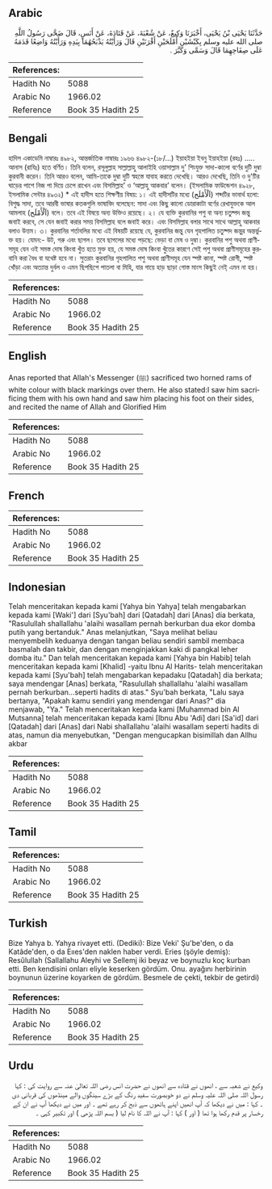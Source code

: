 ## Arabic


<div dir="rtl" lang="ar" style={{fontSize:'larger',backgroundColor:'#f8f9fa',padding:20}}>
حَدَّثَنَا يَحْيَى بْنُ يَحْيَى، أَخْبَرَنَا وَكِيعٌ، عَنْ شُعْبَةَ، عَنْ قَتَادَةَ، عَنْ أَنَسٍ، قَالَ ضَحَّى رَسُولُ اللَّهِ صلى الله عليه وسلم بِكَبْشَيْنِ أَمْلَحَيْنِ أَقْرَنَيْنِ قَالَ وَرَأَيْتُهُ يَذْبَحُهُمَا بِيَدِهِ وَرَأَيْتُهُ وَاضِعًا قَدَمَهُ عَلَى صِفَاحِهِمَا قَالَ وَسَمَّى وَكَبَّرَ ‏.‏
</div>
<div style={{backgroundColor:'#f8f9fa',padding:20, marginBottom: 10}}><table> <thead> <tr> <th>References:</th> <th></th> </tr> </thead> <tbody><tr><td>Hadith No</td><td>5088</td></tr><tr><td>Arabic No</td><td>1966.02</td></tr><tr><td>Reference</td><td>Book 35 Hadith 25</td></tr></tbody></table></div>

## Bengali


<div dir="ltr" lang="bn" style={{fontSize:'larger',backgroundColor:'#f8f9fa',padding:20}}>
হাদিস একাডেমি নাম্বারঃ ৪৯৮২, আন্তর্জাতিক নাম্বারঃ ১৯৬৬ ৪৯৮২-(১৮/...) ইয়াহইয়া ইবনু ইয়াহইয়া (রহঃ) ..... আনাস (রাযিঃ) হতে বর্ণিত। তিনি বলেন, রসূলুল্লাহ সাল্লাল্লাহু আলাইহি ওয়াসাল্লাম দু' শিংযুক্ত সাদা-কালো বর্ণের দুটি দুম্বা কুরবানী করেন। তিনি আরও বলেন, আমি-তাকে দুম্বা দুটি স্বহস্তে যাবাহ করতে দেখেছি। আরও দেখেছি, তিনি ও দু'টির ঘাড়ের পাশে নিজ পা দিয়ে চেপে রাখেন এবং বিসমিল্লাহ’ ও ‘আল্লাহু আকবার’ বলেন। (ইসলামিক ফাউন্ডেশন ৪৯২৮, ইসলামিক সেন্টার ৪৯৩২) * এই হাদীস হতে শিক্ষণীয় বিষয়: ১। এই হাদীসটির মধ্যে (اَلْأَمْلَح) শব্দটির ভাবার্থ হলো: বিশুদ্ধ সাদা, তবে আরবী ভাষার কতকগুলি ভাষাবিদ বলেছেন: সাদা এবং কিছু কালো ডোরাকাটা বর্ণের রেখাযুক্তকে আল আমলাহ (اَلْأَمْلَح) বলে। তবে এই বিষয়ে অন্য উক্তিও রয়েছে। ২। যে ব্যক্তি কুরবানির পশু বা অন্য চতুষ্পদ জন্তু জবাই করবে, সে যেন জবাই করার সময় বিসমিল্লাহ বলে জবাই করে। এবং বিসমিল্লাহ বলার সাথে সাথে আল্লাহু আকবার বলাও উত্তম। ৩। কুরবানির শর্তাবলির মধ্যে এই বিষয়টি রয়েছে যে, কুরবানির জন্তু যেন গৃহপালিত চতুষ্পদ জন্তুর অন্তর্ভুক্ত হয়। যেমন:- উট, গরু এবং ছাগল। তবে ছাগলের মধ্যে পড়ছে: ভেড়া বা মেষ ও দুম্বা। কুরবানির পশু অথবা প্রাণীসমূহ যেন ওই সমস্ত দোষ কিংবা খুঁত হতে মুক্ত হয়, যে সমস্ত দোষ কিংবা খুঁতের কারণে সেই পশু অথবা প্রাণীসমূহের কুরবানি করা বৈধ বা যথেষ্ট হবে না। সুতরাং কুরবানির গৃহপালিত পশু অথবা প্রাণীসমূহ যেন স্পষ্ট কানা, স্পষ্ট রোগী, স্পষ্ট খোঁড়া এবং অত্যান্ত দুর্বল ও এমন ছিপছিপে পাতলা বা মিহি, যার গায়ে হাড় ছাড়া গোস্ত মাংস কিছুই নেই্ এমন না হয়।
</div>
<div style={{backgroundColor:'#f8f9fa',padding:20, marginBottom: 10}}><table> <thead> <tr> <th>References:</th> <th></th> </tr> </thead> <tbody><tr><td>Hadith No</td><td>5088</td></tr><tr><td>Arabic No</td><td>1966.02</td></tr><tr><td>Reference</td><td>Book 35 Hadith 25</td></tr></tbody></table></div>

## English


<div dir="ltr" lang="en" style={{fontSize:'larger',backgroundColor:'#f8f9fa',padding:20}}>
Anas reported that Allah's Messenger (ﷺ) sacrificed two horned rams of white colour with black markings over them. He also stated:I saw him sacrificing them with his own hand and saw him placing his foot on their sides, and recited the name of Allah and Glorified Him
</div>
<div style={{backgroundColor:'#f8f9fa',padding:20, marginBottom: 10}}><table> <thead> <tr> <th>References:</th> <th></th> </tr> </thead> <tbody><tr><td>Hadith No</td><td>5088</td></tr><tr><td>Arabic No</td><td>1966.02</td></tr><tr><td>Reference</td><td>Book 35 Hadith 25</td></tr></tbody></table></div>

## French


<div dir="ltr" lang="fr" style={{fontSize:'larger',backgroundColor:'#f8f9fa',padding:20}}>

</div>
<div style={{backgroundColor:'#f8f9fa',padding:20, marginBottom: 10}}><table> <thead> <tr> <th>References:</th> <th></th> </tr> </thead> <tbody><tr><td>Hadith No</td><td>5088</td></tr><tr><td>Arabic No</td><td>1966.02</td></tr><tr><td>Reference</td><td>Book 35 Hadith 25</td></tr></tbody></table></div>

## Indonesian


<div dir="ltr" lang="id" style={{fontSize:'larger',backgroundColor:'#f8f9fa',padding:20}}>
Telah menceritakan kepada kami [Yahya bin Yahya] telah mengabarkan kepada kami [Waki'] dari [Syu'bah] dari [Qatadah] dari [Anas] dia berkata, "Rasulullah shallallahu 'alaihi wasallam pernah berkurban dua ekor domba putih yang bertanduk." Anas melanjutkan, "Saya melihat beliau menyembelih keduanya dengan tangan beliau sendiri sambil membaca basmalah dan takbir, dan dengan menginjakkan kaki di pangkal leher domba itu." Dan telah menceritakan kepada kami [Yahya bin Habib] telah menceritakan kepada kami [Khalid] -yaitu Ibnu Al Harits- telah menceritakan kepada kami [Syu'bah] telah mengabarkan kepadaku [Qatadah] dia berkata; saya mendengar [Anas] berkata, "Rasulullah shallallahu 'alaihi wasallam pernah berkurban...seperti hadits di atas." Syu'bah berkata, "Lalu saya bertanya, "Apakah kamu sendiri yang mendengar dari Anas?" dia menjawab, "Ya." Telah menceritakan kepada kami [Muhammad bin Al Mutsanna] telah menceritakan kepada kami [Ibnu Abu 'Adi] dari [Sa'id] dari [Qatadah] dari [Anas] dari Nabi shallallahu 'alaihi wasallam seperti hadits di atas, namun dia menyebutkan, "Dengan mengucapkan bisimillah dan Allhu akbar
</div>
<div style={{backgroundColor:'#f8f9fa',padding:20, marginBottom: 10}}><table> <thead> <tr> <th>References:</th> <th></th> </tr> </thead> <tbody><tr><td>Hadith No</td><td>5088</td></tr><tr><td>Arabic No</td><td>1966.02</td></tr><tr><td>Reference</td><td>Book 35 Hadith 25</td></tr></tbody></table></div>

## Tamil


<div dir="ltr" lang="ta" style={{fontSize:'larger',backgroundColor:'#f8f9fa',padding:20}}>

</div>
<div style={{backgroundColor:'#f8f9fa',padding:20, marginBottom: 10}}><table> <thead> <tr> <th>References:</th> <th></th> </tr> </thead> <tbody><tr><td>Hadith No</td><td>5088</td></tr><tr><td>Arabic No</td><td>1966.02</td></tr><tr><td>Reference</td><td>Book 35 Hadith 25</td></tr></tbody></table></div>

## Turkish


<div dir="ltr" lang="tr" style={{fontSize:'larger',backgroundColor:'#f8f9fa',padding:20}}>
Bize Yahya b. Yahya rivayet etti. (Dediki): Bize Veki' Şu'be'den, o da Katâde'den, o da Eııes'den naklen haber verdi. Eries (şöyle demiş): Resûlullah (Sallallahu Aleyhi ve Sellemj iki beyaz ve boynuzlu koç kurban etti. Ben kendisini onları eliyle keserken gördüm. Onu. ayağını herbirinin boynunun üzerine koyarken de gördüm. Besmele de çekti, tekbir de getirdi)
</div>
<div style={{backgroundColor:'#f8f9fa',padding:20, marginBottom: 10}}><table> <thead> <tr> <th>References:</th> <th></th> </tr> </thead> <tbody><tr><td>Hadith No</td><td>5088</td></tr><tr><td>Arabic No</td><td>1966.02</td></tr><tr><td>Reference</td><td>Book 35 Hadith 25</td></tr></tbody></table></div>

## Urdu


<div dir="rtl" lang="ur" style={{fontSize:'larger',backgroundColor:'#f8f9fa',padding:20}}>
وکیع نے شعبہ سے ، انھوں نے قتادہ سے انھوں نے حضرت انس رضی اللہ تعالیٰ عنہ سے روایت کی : کہا رسول اللہ صلی اللہ علیہ وسلم نے دو خوبصورت سفید رنگ کے بڑے سینگوں والے مینڈھوں کی قربانی دی ۔ کہا : میں نے دیکھا کہ آپ انھیں اپنے ہاتھوں سے ذبح کر رہے تھے ۔ اور میں نے دیکھا آپ نے ان کے رخسار پر قدم رکھا ہوا تھا ( اور ) کہا : آپ نے اللہ کا نام لیا ( بسم اللہ پڑھی ) اور تکبیر کہی ۔
</div>
<div style={{backgroundColor:'#f8f9fa',padding:20, marginBottom: 10}}><table> <thead> <tr> <th>References:</th> <th></th> </tr> </thead> <tbody><tr><td>Hadith No</td><td>5088</td></tr><tr><td>Arabic No</td><td>1966.02</td></tr><tr><td>Reference</td><td>Book 35 Hadith 25</td></tr></tbody></table></div>